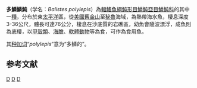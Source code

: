 {{Speciesbox 
| taxon = Balistes polylepis
| image = BalistesPolylepis 0083.JPG
| status = LC
| status_system = IUCN3.1
| authority = [[Steindachner|Steindachner]], 1876
| synonyms = 
*''Pseudobalistes polylepis'' <small>Steindachner, 1876</small>
*''Balistes polylepis rubicundus'', <small>de Buen, 1959</small>
}}

'''多鱗鱗魨'''（学名：''Balistes polylepis''）為[[輻鰭魚綱|輻鰭魚綱]][[魨形目|魨形目]][[鱗魨亞目|鱗魨亞目]][[鱗魨科|鱗魨科]]的其中一[[種|種]]，分布於東[[太平洋|太平洋]]區，從[[美國|美國]][[舊金山|舊金山]]至[[秘魯|秘魯]]海域，為熱帶海水魚，棲息深度3-36公尺，體長可達76公分，棲息在沙底質的岩礁區，幼魚會隨波漂浮，成魚則為底棲，以[[甲殼類|甲殼類]]、[[海膽|海膽]]、[[軟體動物|軟體動物]]等為食，可作為食用魚。

其[[种加词|种加词]]“''polylepis''”意为“多鳞的”。

==参考文献==
{{Reflist}}
{{Taxonbar}}

[[Category:1876年描述的魚類|D]]
[[Category:食用魚|D]]
[[Category:鱗魨屬|D]]